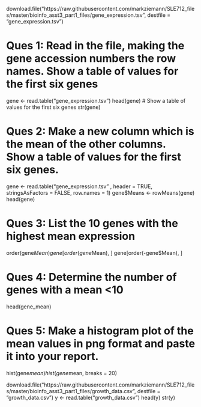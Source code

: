 download.file("https://raw.githubusercontent.com/markziemann/SLE712_files/master/bioinfo_asst3_part1_files/gene_expression.tsv", destfile = "gene_expression.tsv")

# Ques 1: Read in the file, making the gene accession numbers the row names. Show a table of values for the first six genes
gene <- read.table("gene_expression.tsv")
head(gene) # Show a table of values for the first six genes
str(gene)

# Ques 2: Make a new column which is the mean of the other columns. Show a table of values for the first six genes.

gene <- read.table("gene_expression.tsv" , header = TRUE, stringsAsFactors = FALSE, row.names = 1)
gene$Means <- rowMeans(gene)
head(gene)


# Ques 3: List the 10 genes with the highest mean expression
order(gene$Mean)
gene[order(gene$Mean), ]
gene[order(-gene$Mean), ]



# Ques 4: Determine the number of genes with a mean <10
head(gene_mean)
 
# Ques 5: Make a histogram plot of the mean values in png format and paste it into your report.
hist(gene$mean)
hist(gene$mean, breaks = 20)






download.file("https://raw.githubusercontent.com/markziemann/SLE712_files/master/bioinfo_asst3_part1_files/growth_data.csv", destfile = "growth_data.csv")
y <- read.table("growth_data.csv")
head(y)
str(y)

